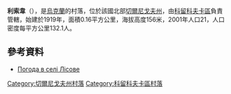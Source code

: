 {{coord|51|54|10|N|32|28|46|E|scale:100000|display=title}}

'''利索韋'''（{{lang-uk|Лісове}}），是[[烏克蘭|烏克蘭]]的村落，位於該國北部[[切爾尼戈夫州|切爾尼戈夫州]]，由[[科留科夫卡區|科留科夫卡區]]負責管轄，始建於1919年，面積0.16平方公里，海拔高度156米，2001年人口21，人口密度每平方公里132.1人。

==參考資料==
* [http://weather.in.ua/ua/chernigovskaja/13656 Погода в селі Лісове] {{Wayback|url=http://weather.in.ua/ua/chernigovskaja/13656 |date=20160305090546 }}

[[Category:切爾尼戈夫州村落|Category:切爾尼戈夫州村落]]
[[Category:科留科夫卡區村落|Category:科留科夫卡區村落]]


{{Chernihiv-geo-stub}}
